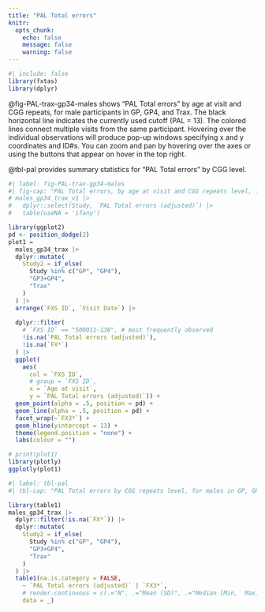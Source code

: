```yaml
---
title: "PAL Total errors"
knitr:
  opts_chunk:
    echo: false
    message: false
    warning: false
---
```


```r
#| include: false
library(fxtas)
library(dplyr)
```

@fig-PAL-trax-gp34-males shows "PAL Total errors" by age at visit and CGG repeats, for male participants in GP, GP4, and Trax. The black horizontal line indicates the currently used cutoff (PAL = 13). The colored lines connect multiple visits from the same participant. Hovering over the individual observations will produce pop-up windows specifying x and y coordinates and ID#s. You can zoom and pan by hovering over the axes or using the buttons that appear on hover in the top right.

@tbl-pal provides summary statistics for "PAL Total errors" by CGG level.

```r
#| label: fig-PAL-trax-gp34-males
#| fig-cap: "PAL Total errors, by age at visit and CGG repeats level, for males in GP, GP4, and Trax"
# males_gp34_trax_v1 |> 
#   dplyr::select(Study, `PAL Total errors (adjusted)`) |> 
#   table(useNA = 'ifany')

library(ggplot2)
pd <- position_dodge(2)
plot1 = 
  males_gp34_trax |> 
  dplyr::mutate(
    Study2 = if_else(
      Study %in% c("GP", "GP4"),
      "GP3+GP4",
      "Trax"
    )
  ) |> 
  arrange(`FXS ID`, `Visit Date`) |> 
  
  dplyr::filter(
    # `FXS ID` == "500011-138", # most frequently observed
    !is.na(`PAL Total errors (adjusted)`),
    !is.na(`FX*`)
  ) |> 
  ggplot(
    aes(
      col = `FXS ID`,
      # group = `FXS ID`,
      x = `Age at visit`, 
      y = `PAL Total errors (adjusted)`)) +
  geom_point(alpha = .5, position = pd) +
  geom_line(alpha = .5, position = pd) +
  facet_wrap(~`FX3*`) +
  geom_hline(yintercept = 13) +
  theme(legend.position = "none") +
  labs(colour = "")

# print(plot1)
library(plotly)
ggplotly(plot1)
```

```r
#| label: tbl-pal
#| tbl-cap: "PAL Total errors by CGG repeats level, for males in GP, GP4, and Trax"

library(table1)
males_gp34_trax |> 
  dplyr::filter(!is.na(`FX*`)) |>  
  dplyr::mutate(
    Study2 = if_else(
      Study %in% c("GP", "GP4"),
      "GP3+GP4",
      "Trax"
    )
  ) |> 
  table1(na.is.category = FALSE, 
    ~ `PAL Total errors (adjusted)` | `FX3*`,
    # render.continuous = c(.="N", .="Mean (SD)", .="Median [Min,  Max]"),
    data = _)

```

